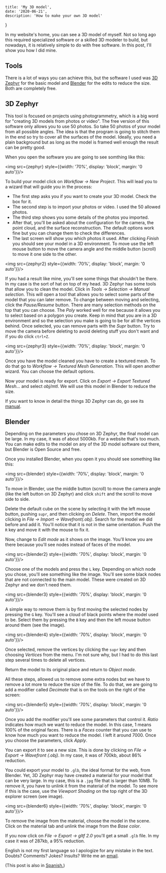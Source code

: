 	title: 'My 3D model',
	date: '2020-06-21',
	description: 'How to make your own 3D model'
}


In my website's home, you can see a 3D model of myself. Not so long ago this required specialized software or a skilled 3D modeler to build, but nowadays, it is relatively simple to do with free software. In this post, I'll show you how I did mine.

## Tools 

There is a lot of ways you can achieve this, but the software I used was [3D Zephyr](https://www.3dflow.net/3df-zephyr-free/) for the basic model and [Blender](https://www.blender.org/) for the edits to reduce the size. Both are completely free.

## 3D Zephyr

This tool is focused on projects using photogrammetry, which is a big word for "creating 3D models from photos or video". The free version of this software only allows you to use 50 photos. So take 50 photos of your model from all possible angles. The idea is that the program is going to stitch them in the end so try to cover all the surfaces of the model. Ideally, you need a plain background but as long as the model is framed well enough the result can be pretty good.

When you open the software you are going to see somthing like this:

<img src={zephyr} style={{width: '70%', display: 'block', margin: '0 auto'}}/>

To build your model click on _Workflow -> New Project_. This will lead you to a wizard that will guide you in the process:
- The first step asks you if you want to create your 3D model. Check the box for it.
- The second step is to import your photos or video. I used the 50 allowed photos.
- The third step shows you some details of the photos you imported.
- After that, you'll be asked about the configuration for the camera, the point cloud, and the surface reconstruction. The default options work fine but you can change them to check the differences.
- The last screen will show you which photos it used. After clicking _Finish_ you should see your model in a 3D environment. To move use the left mouse button to move the camera angle and the middle button (scroll) to move it one side to the other.

<img src={zephyr2} style={{width: '70%', display: 'block', margin: '0 auto'}}/>

If you had a result like mine, you'll see some things that shouldn't be there. In my case is the sort of hat on top of my head. 3D Zephyr has some tools that allow you to clean the model. Click in _Tools -> Selection -> Manual selection_. This will open a tool that allows you to select some parts of the model that you can later remove. To change between moving and selecting, click the _Pause/Resume_ button. There are many selection methods on the top that you can choose. The _Poly_ worked well for me because it allows you to select based on a polygon you create. Keep in mind that you are in a 3D environment and so the selection you make is going to be for all the vertices behind. Once selected, you can remove parts with the _Supr_ button. Try to move the camera before deleting to avoid deleting stuff you don't want and if you do click `ctrl+Z`.

<img src={zephyr3} style={{width: '70%', display: 'block', margin: '0 auto'}}/>

Once you have the model cleaned you have to create a textured mesh. To do that go to _Workflow -> Textured Mesh Generation_. This will open another wizard. You can choose the default options.

Now your model is ready for export. Click on _Export -> Export Textured Mesh..._ and select _obj/mtl_. We will use this model in Blender to reduce the size.

If you want to know in detail the things 3D Zephyr can do, go see its [manual](http://3dflow.net/zephyr-doc/3DF%20Zephyr%20Manual%204.500%20English.pdf). 

## Blender

Depending on the parameters you chose on 3D Zephyr, the final model can be large. In my case, it was of about 5000kb. For a website that's too much. You can make edits to the model on any of the 3D model software out there, but Blender is Open Source and free.

Once you installed Blender, when you open it you should see something like this:

<img src={blender} style={{width: '70%', display: 'block', margin: '0 auto'}}/>

To move in Blender, use the middle button (scroll) to move the camera angle (like the left button on 3D Zephyr) and click `shift` and the scroll to move side to side.

Delete the default cube on the scene by selecting it with the left mouse button, pushing `supr`, and then clicking on _Delete_. Then, import the model clicking in _File -> Import -> Wavefront(.obj)_. Search for the model we did before and add it. You'll notice that it is not in the same orientation. Push the `R` key and move it with the mouse to fix it.

Now, change to _Edit mode_ as it shows on the image. You'll know you are there because you'll see nodes instead of faces of the model.

<img src={blender2} style={{width: '70%', display: 'block', margin: '0 auto'}}/>

Choose one of the models and press the `L` key. Depending on which node you chose, you'll see something like the image. You'll see some black nodes that are not connected to the main model. These were created on 3D Zephyr and we don't need them.

<img src={blender3} style={{width: '70%', display: 'block', margin: '0 auto'}}/>

A simple way to remove them is by first moving the selected nodes by pressing the `G` key. You'll see a cloud of black points where the model used to be. Select them by pressing the `B` key and then the left mouse button around them (see the image).

<img src={blender4} style={{width: '70%', display: 'block', margin: '0 auto'}}/>

Once selected, remove the vertices by clicking the `supr` key and then choosing _Vertices_ from the menu. I'm not sure why, but I had to do this last step several times to delete all vertices.

Return the model to its original place and return to _Object mode_.

All these steps, allowed us to remove some extra nodes but we have to remove a lot more to reduce the size of the file. To do that, we are going to add a modifier called _Decimate_ that is on the tools on the right of the screen:

<img src={blender5} style={{width: '70%', display: 'block', margin: '0 auto'}}/>

Once you add the modifier you'll see some parameters that control it. _Ratio_ indicates how much we want to reduce the model. In this case, 1 means 100% of the original faces. There is a _Faces_ counter that you can use to know how much you want to reduce the model. I left it around 7000. Once you choose the parameters, click _Apply_. 

You can export it to see a new size. This is done by clicking on _File -> Export -> Wavefront (.obj)_. In my case, it was of 700kb, about 86% reduction.

You could export your model to `.glb`, the ideal format for the web, from Blender. Yet, 3D Zephyr may have created a material for your model that can be very large. In my case, this is a `.jpg` file that is larger than 10MB. To remove it, you have to unlink it from the material of the model. To see more if this is the case, use the  _Viewport Shading_ on the top right of the 3D explorer screen (see image).

<img src={blender6} style={{width: '70%', display: 'block', margin: '0 auto'}}/>

To remove the image from the material, choose the model in the scene. Click on the material tab and unlink the image from the _Base color_.

If you now click on _File -> Export -> gltf 2.0_ you'll get a small `.glb` file. In my case it was of 287kb, a 95% reduction.

English is not my first language so I apologize for any mistake in the text. Doubts? Comments? Jokes? Insults? Write me an [email](mailto:dario@dazu.ma).

(This post is also in [Spanish.](/blog/modelo-3d))